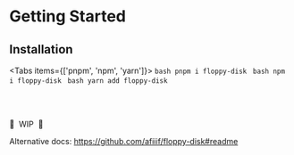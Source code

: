 
# Getting Started

## Installation

<Tabs items={['pnpm', 'npm', 'yarn']}>
  <Tab>
    ```bash
    pnpm i floppy-disk
    ```
  </Tab>
  <Tab>
    ```bash
    npm i floppy-disk
    ```
  </Tab>
  <Tab>
    ```bash
    yarn add floppy-disk
    ```
  </Tab>
</Tabs>

<br /><br />

🚧&nbsp; WIP &nbsp;🚧

Alternative docs: https://github.com/afiiif/floppy-disk#readme

<br /><br />
